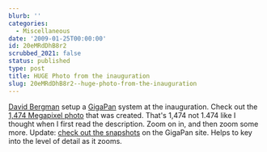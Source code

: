 ```yaml
---
blurb: ''
categories:
  - Miscellaneous
date: '2009-01-25T00:00:00'
id: 20eMRdDhB8r2
scrubbed_2021: false
status: published
type: post
title: HUGE Photo from the inauguration
slug: 20eMRdDhB8r2--huge-photo-from-the-inauguration
---
```


[David Bergman](http://www.davidbergman.net/) setup a
[GigaPan](http://www.gigapan.org/) system at the inauguration.
Check out the
[1,474 Megapixel photo](http://www.davidbergman.net/blog/2009/01/22/how-i-made-a-1474-megapixel-photo-during-president-obamas-inaugural-address/)
that was created. That's 1,474 not 1.474 like I thought when I
first read the description. Zoom on in, and then zoom some more.
Update:
[check out the snapshots](http://www.gigapan.org/viewGigapan.php?id=15374&snapshot_id=43491)
on the GigaPan site. Helps to key into the level of detail as it
zooms.
